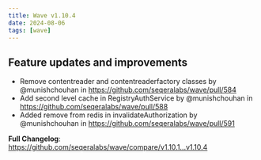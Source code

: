 ```yaml
---
title: Wave v1.10.4
date: 2024-08-06
tags: [wave]
---
```


## Feature updates and improvements

- Remove contentreader and contentreaderfactory classes by @munishchouhan in https://github.com/seqeralabs/wave/pull/584
- Add second level cache in RegistryAuthService by @munishchouhan in https://github.com/seqeralabs/wave/pull/588
- Added remove from redis in invalidateAuthorization by @munishchouhan in https://github.com/seqeralabs/wave/pull/591

**Full Changelog**: https://github.com/seqeralabs/wave/compare/v1.10.1...v1.10.4
